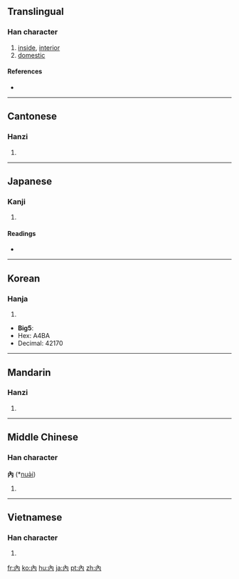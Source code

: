 {{also|内|肉}}
==Translingual==

===Han character===
{{Han char|rn=11|rad=入|as=02|sn=4|four=4022<sub>7</sub>|canj=人月 (OB)}}

# [[inside]], [[interior]]
# [[domestic]]

====References====
* {{Han ref|kx=0125.350|dj=0267.030|hdz=10097.020|uh=5167|ud=20839}}

----

==Cantonese==

===Hanzi===
{{yue-hanzi|jyut=|y=noi6}}

# {{defn|Cantonese|sort=入02}}

----

==Japanese==

===Kanji===
{{ja-kanji|grade=|rs=入02}}

# {{defn|Japanese}}

====Readings====
* {{ja-readings|on=[[だい]] (dai), [[ない]] (nai)|kun=[[うち]] (uchi), [[いる]] (iru), [[いれる]] (ireru)}}

----

==Korean==

===Hanja===
{{ko-hanja|hangeul=[[내]], [[납]]|rv=nae, nap|mr=nae, nap}}

# {{defn|Korean|sort=入02}}

* '''Big5''':
* Hex: A4BA
* Decimal: 42170

----

==Mandarin==

===Hanzi===
{{cmn-hanzi|sim=内|pin=[[nèi]] ([[nei4]])|wg=nei<sup>4</sup>}}

# {{defn|Mandarin|sort=入02}}

----

==Middle Chinese==

===Han character===
'''內''' (*[[nuə̀i]])<!--the asterisk indicates that this is a reconstructed pronunciation-->

# {{defn|Middle Chinese|sort=入02}}

----

==Vietnamese==

===Han character===
{{vi-hantu|[[nội]]|rs=入02}}

# {{defn|Vietnamese|sort=入02}}

[[fr:內]]
[[ko:內]]
[[hu:內]]
[[ja:內]]
[[pt:內]]
[[zh:內]]
